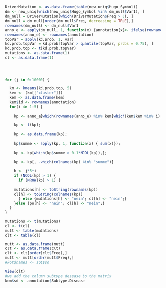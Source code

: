 ```r
DriverMutation <- as.data.frame(table(new_uniq$Hugo_Symbol)) 
dm <- new_uniq[which(new_uniq$Hugo_Symbol %in% dm_null$Var1), ]
dm_null = DriverMutation[which(DriverMutation$Freq > 0), ]
dm_null = dm_null[order(dm_null$Freq, decreasing = TRUE),]
rownames(dm_null) <- dm_null$Var1
anno_e <- apply(dm_null, 1, function(x) {annotation[x]<- ifelse(rownames(annotation) %in% dm[which(dm$Hugo_Symbol %in% x), ]$DepMap_ID, 1, 0)})
rownames(anno_e) <- rownames(annotation)
topVar = apply(kd.prob, 1, var)
kd.prob.topVar = kd.prob[topVar > quantile(topVar, probs = 0.75), ]
kd.prob.top <- t(kd.prob.topVar)
mutations <- as.data.frame(1)
cl <- as.data.frame(1)




for (j in 0:10000) {

  km <- kmeans(kd.prob.top, 5)
  kem <- (km[["cluster"]])
  kem <- as.data.frame(kem)
  kem$id <- rownames(annotation)
  for(i in 1:5) {
  
    kp <- anno_e[which(rownames(anno_e) %in% kem[which(kem$kem %in% i),]$id),];
  
    kp <- t(kp);
    
    kp <- as.data.frame(kp);
  
    kp$summe <- apply(kp, 1, function(x) { sum(x)});
  
    kp <- kp[which(kp$summe > 0.1*NCOL(kp)),];
    
    kp <- kp[, -which(colnames(kp) %in% "summe")] 
    
    h <- j*5+i
    if (NCOL(kp) > 1) { 
      if (NROW(kp) > 1) {
  
    mutations[h] <- toString(rownames(kp))
    cl[h] <- toString(colnames(kp))
      } else {mutations[h] <- "nein"; cl[h] <- "nein";}
    }else {po[h] <- "nein"; cl[h] <- "nein";}
  } 
}

mutations <- t(mutations)
cl <- t(cl)  
mutt <- table(mutations)
clt <- table(cl)

mutt <- as.data.frame(mutt)
clt <- as.data.frame(clt)
clt <- clt[order(clt$Freq),]
mutt <- mutt[order(mutt$Freq),]
#kot$names <- sot$so

View(clt)
#we add the column subtype desease to the matrix
kem$sd <- annotation$Subtype.Disease
```